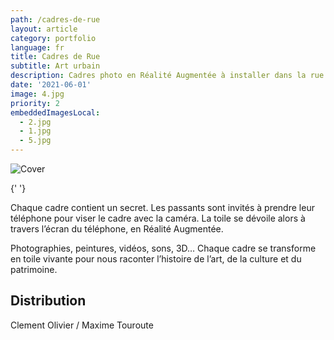 ```yaml
---
path: /cadres-de-rue
layout: article
category: portfolio
language: fr
title: Cadres de Rue
subtitle: Art urbain
description: Cadres photo en Réalité Augmentée à installer dans la rue
date: '2021-06-01'
image: 4.jpg
priority: 2
embeddedImagesLocal:
  - 2.jpg
  - 1.jpg
  - 5.jpg
---
```


![Cover](4.jpg)
  

  
<ImageGrid props={props} />{' '}

Chaque cadre contient un secret. Les passants sont invités à prendre leur téléphone pour viser le cadre avec la caméra. La toile se dévoile alors à travers l’écran du téléphone, en Réalité Augmentée.

Photographies, peintures, vidéos, sons, 3D… Chaque cadre se transforme en toile vivante pour nous raconter l’histoire de l’art, de la culture et du patrimoine.

## Distribution

Clement Olivier / Maxime Touroute
